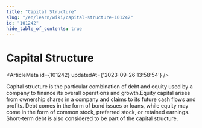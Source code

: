 ```yaml
---
title: "Capital Structure"
slug: "/en/learn/wiki/capital-structure-101242"
id: "101242"
hide_table_of_contents: true
---
```



# Capital Structure

<ArticleMeta id={101242} updatedAt={'2023-09-26 13:58:54'} />
<div className='border-solid border-b border-t-0 my-4 border-[var(--ifm-color-gray-300)]' />

Capital structure is the particular combination of debt and equity used by a company to finance its overall operations and growth.Equity capital arises from ownership shares in a company and claims to its future cash flows and profits. Debt comes in the form of bond issues or loans, while equity may come in the form of common stock, preferred stock, or retained earnings. Short-term debt is also considered to be part of the capital structure.
